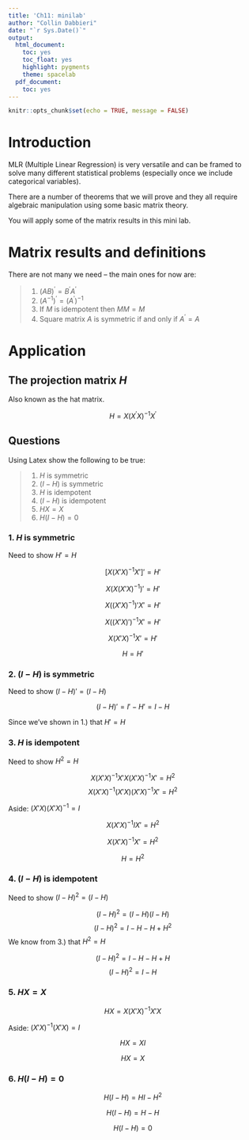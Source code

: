 ```yaml
---
title: 'Ch11: minilab'
author: "Collin Dabbieri"
date: "`r Sys.Date()`"
output:
  html_document:
    toc: yes
    toc_float: yes
    highlight: pygments
    theme: spacelab
  pdf_document:
    toc: yes
---
```


```r
knitr::opts_chunk$set(echo = TRUE, message = FALSE)
```


# Introduction

MLR (Multiple Linear Regression) is very versatile and can be framed to solve many different statistical problems (especially once we include categorical variables).

There are a number of theorems that we will prove and they all require algebraic manipulation using some basic matrix theory.

You will apply some of the matrix results in this mini lab.

# Matrix results and definitions

There are not many we need -- the main ones for now are:

>
    1. $(AB)^{'} =B^{'} A^{'}$
    2. $( A^{-1} )^{'} = ( A^{'} )^{-1}$
    3. If $M$ is idempotent then $MM=M$
    4. Square matrix $A$ is symmetric if and only if $A^{'}=A$
    
    
# Application

## The projection matrix $H$

Also known as the hat matrix.

$$H=X(X^{'}X)^{-1}X^{'}$$

## Questions

Using Latex show the following to be true:


>
    1. $H$ is symmetric
    2. $(I-H)$ is symmetric
    3. $H$ is idempotent
    4. $(I-H)$ is idempotent
    5. $HX=X$
    6. $H(I-H)=0$
    
### 1. $H$ is symmetric
Need to show $H'=H$

$$[X(X'X)^{-1}X']'=H'$$

$$ X (X (X'X)^{-1})'=H' $$

$$ X((X'X)^{-1})'X'=H' $$

$$ X ((X'X)')^{-1}X'=H' $$

$$ X(X'X)^{-1}X'=H' $$

$$H=H'$$

### 2. $(I-H)$ is symmetric

Need to show $(I-H)'=(I-H)$

$$(I-H)'=I'-H'=I-H$$

Since we've shown in 1.) that $H'=H$

### 3. $H$ is idempotent

Need to show $H^2=H$

$$ X(X'X)^{-1}X'X(X'X)^{-1}X'=H^2 $$
$$ X(X'X)^{-1}(X'X)(X'X)^{-1}X'=H^2 $$

Aside: $(X'X)(X'X)^{-1}=I$

$$ X(X'X)^{-1}IX'=H^2 $$

$$ X(X'X)^{-1}X'=H^2 $$

$$ H=H^2 $$

### 4. $(I-H)$ is idempotent

Need to show $(I-H)^2=(I-H)$

$$ (I-H)^2=(I-H)(I-H) $$
$$ (I-H)^2=I-H-H+H^2 $$
We know from 3.) that $H^2=H$

$$ (I-H)^2=I-H-H+H $$
$$ (I-H)^2=I-H $$

### 5. $HX=X$

$$HX=X(X'X)^{-1}X'X$$

Aside: $(X'X)^{-1}(X'X)=I$

$$ HX=XI $$

$$HX=X$$



### 6. $H(I-H)=0$

$$ H(I-H)=HI-H^2$$

$$ H(I-H)=H-H $$

$$H(I-H)=0$$
    